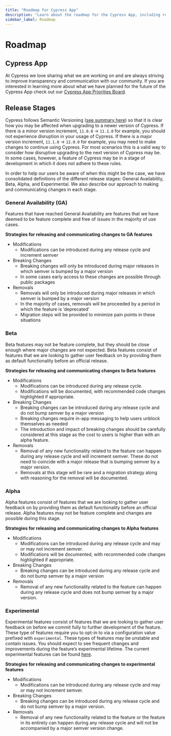 ```yaml
---
title: "Roadmap for Cypress App"
description: "Learn about the roadmap for the Cypress App, including release stages and strategies for releasing and communicating changes."
sidebar_label: Roadmap
---
```


<ProductHeading product="app" />

# Roadmap

## Cypress App

At Cypress we love sharing what we are working on and are always striving to
improve transparency and communication with our community. If you are interested
in learning more about what we have planned for the future of the Cypress App
check out our
[Cypress App Priorities Board](https://github.com/orgs/cypress-io/projects/13/views/1).

## Release Stages

Cypress follows Semantic Versioning
([see summary here](https://semver.org/#summary)) so that it is clear how you
may be affected when upgrading to a newer version of Cypress. If there is a
minor version increment, `11.0.0` → `11.1.0` for example, you should not
experience disruption in your usage of Cypress. If there is a major version
increment, `11.1.0` → `12.0.0` for example, you may need to make changes to
continue using Cypress. For most scenarios this is a valid way to consider how
disruptive upgrading to the next version of Cypress may be. In some cases,
however, a feature of Cypress may be in a stage of development in which it does
not adhere to these rules.

In order to help our users be aware of when this might be the case, we have
consolidated definitions of the different release stages: General Availability,
Beta, Alpha, and Experimental. We also describe our approach to making and
communicating changes in each stage.

### General Availability (GA)

Features that have reached General Availability are features that we have deemed
to be feature complete and free of issues in the majority of use cases.

**Strategies for releasing and communicating changes to GA features**

- Modifications
  - Modifications can be introduced during any release cycle and increment
    semver
- Breaking Changes
  - Breaking changes will only be introduced during major releases in which
    semver is bumped by a major version
  - In some cases early access to these changes are possible through public
    packages
- Removals
  - Removals will only be introduced during major releases in which semver is
    bumped by a major version
  - In the majority of cases, removals will be proceeded by a period in which
    the feature is ‘deprecated’
  - Migration steps will be provided to minimize pain points in these situations

### Beta

Beta features may not be feature complete, but they should be close enough where
major changes are not expected. Beta features consist of features that we are
looking to gather user feedback on by providing them as default functionality
before an official release.

**Strategies for releasing and communicating changes to Beta features**

- Modifications
  - Modifications can be introduced during any release cycle.
  - Modifications will be documented, with recommended code changes highlighted
    if appropriate.
- Breaking Changes
  - Breaking changes can be introduced during any release cycle and do not bump
    semver by a major version
  - Breaking changes require in-app messaging to help users unblock themselves
    as needed
  - The introduction and impact of breaking changes should be carefully
    considered at this stage as the cost to users is higher than with an alpha
    feature.
- Removals
  - Removal of any new functionality related to the feature can happen during
    any release cycle and will increment semver. These do not need to coincide
    with a major release that is bumping semver by a major version.
  - Removals at this stage will be rare and a migration strategy along with
    reasoning for the removal will be documented.

### Alpha

Alpha features consist of features that we are looking to gather user feedback
on by providing them as default functionality before an official release. Alpha
features may not be feature complete and changes are possible during this stage.

**Strategies for releasing and communicating changes to Alpha features**

- Modifications
  - Modifications can be introduced during any release cycle and may or may not
    increment semver.
  - Modifications will be documented, with recommended code changes highlighted
    if appropriate.
- Breaking Changes
  - Breaking changes can be introduced during any release cycle and do not bump
    semver by a major version
- Removals
  - Removal of any new functionality related to the feature can happen during
    any release cycle and does not bump semver by a major version.

### Experimental

Experimental features consist of features that we are looking to gather user
feedback on before we commit fully to further development of the feature. These
type of features require you to opt-in to via a configuration value prefixed
with `experimental`. These types of features may be unstable and contain issues.
You should expect to see frequent changes and improvements during the feature’s
experimental lifetime. The current experimental features can be found
[here](/app/references/experiments).

**Strategies for releasing and communicating changes to experimental features**

- Modifications
  - Modifications can be introduced during any release cycle and may or may not
    increment semver.
- Breaking Changes
  - Breaking changes can be introduced during any release cycle and do not bump
    semver by a major version.
- Removals
  - Removal of any new functionality related to the feature or the feature in
    its entirety can happen during any release cycle and will not be accompanied
    by a major semver version change.
